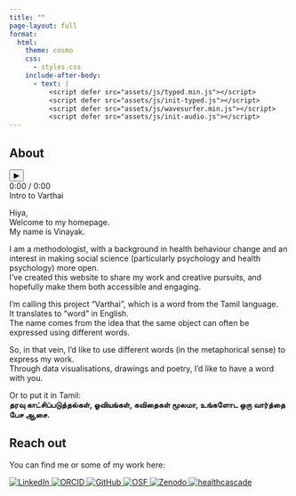 ```yaml
---
title: ""
page-layout: full
format:
  html:
    theme: cosmo
    css:
      - styles.css
    include-after-body:
      - text: |
          <script defer src="assets/js/typed.min.js"></script>
          <script defer src="assets/js/init-typed.js"></script>
          <script defer src="assets/js/wavesurfer.min.js"></script>
          <script defer src="assets/js/init-audio.js"></script>
---
```


```{=html}
<!-- ===== Varthai (edge-to-edge black) ===== -->
<section class="page-columns page-full bg-black text-white" aria-labelledby="hero-title">
  <div class="column-page p-0">
    <div class="min-vh-100 w-100 d-flex justify-content-center align-items-center m-0">
      <h1 id="hero-title" class="fw-bold text-center">
        <span id="typed-output" aria-live="polite"></span>
      </h1>
    </div>
  </div>
</section>

<!-- ===== About (edge-to-edge grey with audio intro) ===== -->
<section class="page-columns page-full bg-grey-f5" aria-labelledby="about-title">
  <div class="column-page p-0">
    <div class="container py-5">
      <h2 id="about-title" class="h1 mb-4">About</h2>

      <!-- Accessible fallback player (hidden once WaveSurfer mounts) -->
      <audio id="about-audio" src="assets/audio/intro.m4a" preload="metadata"></audio>

      <div class="row g-4 align-items-center">
        <!-- Waveform + controls -->
        <div class="col-lg-7">
          <div id="waveform" class="rounded-3 shadow-sm" aria-label="Audio waveform"></div>

          <div class="d-flex align-items-center gap-3 mt-3">
            <button id="btnPlay" class="btn btn-dark px-4" type="button" aria-label="Play">▶</button>
            <div id="time" class="text-muted small" aria-live="polite">0:00 / 0:00</div>
            <div class="ms-auto small text-muted">Intro to Varthai</div>
          </div>
        </div>


        <!-- Transcript -->
        <div class="col-lg-5">
          <div id="transcript" class="transcript mt-4">
            <p data-start="0.00" data-end="8.00">
              Hiya,<br>
              Welcome to my homepage.<br>
              My name is Vinayak.
            </p>

            <p data-start="8.00" data-end="33.00">
              I am a methodologist, with a background in health behaviour change and an interest in making social science (particularly psychology and health psychology) more open.<br>
              I’ve created this website to share my work and creative pursuits, and hopefully make them both accessible and engaging.
            </p>

            <p data-start="33.00" data-end="54.00">
              I’m calling this project “Varthai”, which is a word from the Tamil language.<br>
              It translates to “word” in English.<br>
              The name comes from the idea that the same object can often be expressed using different words.
            </p>

            <p data-start="54.00" data-end="76.00">
              So, in that vein, I’d like to use different words (in the metaphorical sense) to express my work.<br>
              Through data visualisations, drawings and poetry, I’d like to have a word with you.
            </p>

            <p data-start="76.00" data-end="90.00">
              Or to put it in Tamil:<br>
              <strong>தரவு காட்சிப்படுத்தல்கள், ஓவியங்கள், கவிதைகள் மூலமா, உங்களோட ஒரு வார்த்தை பேச ஆசை.</strong>
            </p>
          </div>
        </div>
      </div> <!-- /.row -->
    </div>
  </div>
</section>

<!-- ===== Reach out (edge-to-edge white) ===== -->
<section class="page-columns page-full bg-white">
  <div class="column-page p-0">
    <div class="container py-5">
      <h2 class="h1 mb-4">Reach out</h2>
      <p class="text-muted mb-4">You can find me or some of my work here:</p>
      <div class="social-logos">
        <a href="https://www.linkedin.com/in/vinayak-anand-kumar-de" target="_blank" rel="noopener">
          <img src="assets/img/icons/linkedin.svg" alt="LinkedIn">
        </a>
        <a href="https://orcid.org/0000-0002-2972-5887" target="_blank" rel="noopener">
          <img src="assets/img/icons/orcid.svg" alt="ORCID">
        </a>
        <a href="https://github.com/Vinayak-NZ" target="_blank" rel="noopener">
          <img src="assets/img/icons/github.svg" alt="GitHub">
        </a>
        <a href="https://osf.io/rg8s4/" target="_blank" rel="noopener">
          <img src="assets/img/icons/osf.svg" alt="OSF">
        </a>
        <a href="https://zenodo.org/search?q=metadata.creators.person_or_org.name%3A%22Vinayak-NZ%22&l=list&p=1&s=10&sort=bestmatch" target="_blank" rel="noopener">
          <img src="assets/img/icons/zenodo.svg" alt="Zenodo">
        </a>  
        <a href="https://healthcascade.eu/about-us/" target="_blank" rel="noopener">
          <img src="assets/img/icons/hc.svg" alt="healthcascade">
        </a>
      </div>
    </div>
  </div>
</section>  
  
```

